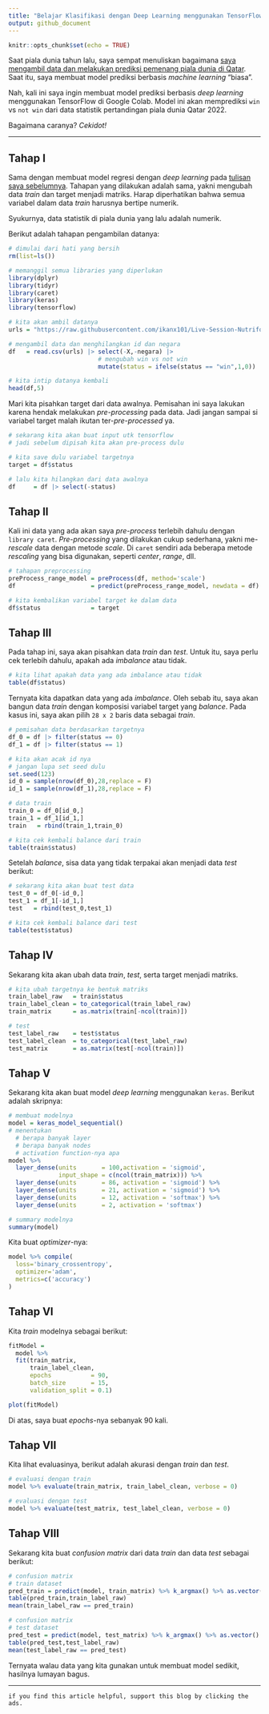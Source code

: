 ```yaml
---
title: "Belajar Klasifikasi dengan Deep Learning menggunakan TensorFlow di Google Colab"
output: github_document
---
```


```r
knitr::opts_chunk$set(echo = TRUE)
```

Saat piala dunia tahun lalu, saya sempat menuliskan bagaimana [saya mengambil data dan melakukan prediksi pemenang piala dunia di Qatar](https://ikanx101.com/blog/pil-dun/). Saat itu, saya membuat model prediksi berbasis _machine learning_ "biasa".

Nah, kali ini saya ingin membuat model prediksi berbasis _deep learning_ menggunakan TensorFlow di Google Colab. Model ini akan memprediksi `win` vs `not win` dari data statistik pertandingan piala dunia Qatar 2022.

Bagaimana caranya? _Cekidot!_

---

## Tahap I

Sama dengan membuat model regresi dengan _deep learning_ pada [tulisan saya sebelumnya](https://ikanx101.com/blog/coba-regresi/). Tahapan yang dilakukan adalah sama, yakni mengubah data _train_ dan target menjadi matriks. Harap diperhatikan bahwa semua variabel dalam data _train_ harusnya bertipe numerik.

Syukurnya, data statistik di piala dunia yang lalu adalah numerik.

Berikut adalah tahapan pengambilan datanya:

```r
# dimulai dari hati yang bersih
rm(list=ls())

# memanggil semua libraries yang diperlukan
library(dplyr)
library(tidyr)
library(caret)
library(keras)
library(tensorflow)

# kita akan ambil datanya
urls = "https://raw.githubusercontent.com/ikanx101/Live-Session-Nutrifood-R/master/Kaggle%20Data/WC%20Qatar%202022/rekapan%20all/data%20WC.csv"

# mengambil data dan menghilangkan id dan negara
df   = read.csv(urls) |> select(-X,-negara) |>
                         # mengubah win vs not win
                         mutate(status = ifelse(status == "win",1,0))

# kita intip datanya kembali
head(df,5)
```

Mari kita pisahkan target dari data awalnya. Pemisahan ini saya lakukan karena hendak melakukan _pre-processing_ pada data. Jadi jangan sampai si variabel target malah ikutan ter-_pre-processed_ ya.

```r
# sekarang kita akan buat input utk tensorflow
# jadi sebelum dipisah kita akan pre-process dulu

# kita save dulu variabel targetnya
target = df$status

# lalu kita hilangkan dari data awalnya
df     = df |> select(-status)
```

## Tahap II

Kali ini data yang ada akan saya _pre-process_ terlebih dahulu dengan `library caret`. _Pre-processing_ yang dilakukan cukup sederhana, yakni me-_rescale_ data dengan metode _scale_. Di `caret` sendiri ada beberapa metode _rescaling_ yang bisa digunakan, seperti _center_, _range_, dll.

```r
# tahapan preprocessing
preProcess_range_model = preProcess(df, method='scale')
df                     = predict(preProcess_range_model, newdata = df) # variabel targetnya hilang di sini

# kita kembalikan variabel target ke dalam data
df$status              = target
```


## Tahap III

Pada tahap ini, saya akan pisahkan data _train_ dan _test_. Untuk itu, saya perlu cek terlebih dahulu, apakah ada _imbalance_ atau tidak.

```r
# kita lihat apakah data yang ada imbalance atau tidak
table(df$status)
```

Ternyata kita dapatkan data yang ada _imbalance_. Oleh sebab itu, saya akan bangun data _train_ dengan komposisi variabel target yang _balance_. Pada kasus ini, saya akan pilih `28 x 2` baris data sebagai _train_.

```r
# pemisahan data berdasarkan targetnya
df_0 = df |> filter(status == 0)
df_1 = df |> filter(status == 1)

# kita akan acak id nya
# jangan lupa set seed dulu
set.seed(123)
id_0 = sample(nrow(df_0),28,replace = F)
id_1 = sample(nrow(df_1),28,replace = F)

# data train
train_0 = df_0[id_0,]
train_1 = df_1[id_1,]
train   = rbind(train_1,train_0)

# kita cek kembali balance dari train
table(train$status)
```

Setelah _balance_, sisa data yang tidak terpakai akan menjadi data _test_ berikut:

```r
# sekarang kita akan buat test data
test_0 = df_0[-id_0,]
test_1 = df_1[-id_1,]
test   = rbind(test_0,test_1)

# kita cek kembali balance dari test
table(test$status)
```

## Tahap IV

Sekarang kita akan ubah data _train_, _test_, serta target menjadi matriks.

```r
# kita ubah targetnya ke bentuk matriks
train_label_raw   = train$status
train_label_clean = to_categorical(train_label_raw)
train_matrix      = as.matrix(train[-ncol(train)])

# test
test_label_raw    = test$status
test_label_clean  = to_categorical(test_label_raw)
test_matrix       = as.matrix(test[-ncol(train)])
```

## Tahap V

Sekarang kita akan buat model _deep learning_ menggunakan `keras`. Berikut adalah skripnya:

```r
# membuat modelnya
model = keras_model_sequential()
# menentukan 
  # berapa banyak layer
  # berapa banyak nodes
  # activation function-nya apa
model %>%
  layer_dense(units       = 100,activation = 'sigmoid',
              input_shape = c(ncol(train_matrix))) %>%
  layer_dense(units       = 86, activation = 'sigmoid') %>%
  layer_dense(units       = 21, activation = 'sigmoid') %>%
  layer_dense(units       = 12, activation = 'softmax') %>%
  layer_dense(units       = 2, activation = 'softmax')

# summary modelnya
summary(model)
```

Kita buat _optimizer_-nya:

```r
model %>% compile(
  loss='binary_crossentropy',
  optimizer='adam',
  metrics=c('accuracy')
)
```

## Tahap VI

Kita _train_ modelnya sebagai berikut:

```r
fitModel =
  model %>%
  fit(train_matrix,
      train_label_clean,
      epochs           = 90,
      batch_size       = 15,
      validation_split = 0.1)

plot(fitModel)
```

Di atas, saya buat _epochs_-nya sebanyak 90 kali.

## Tahap VII

Kita lihat evaluasinya, berikut adalah akurasi dengan _train_ dan _test_.

```r
# evaluasi dengan train
model %>% evaluate(train_matrix, train_label_clean, verbose = 0)

# evaluasi dengan test
model %>% evaluate(test_matrix, test_label_clean, verbose = 0)
```

## Tahap VIII

Sekarang kita buat _confusion matrix_ dari data _train_ dan data _test_ sebagai berikut:

```r
# confusion matrix
# train dataset
pred_train = predict(model, train_matrix) %>% k_argmax() %>% as.vector()
table(pred_train,train_label_raw)
mean(train_label_raw == pred_train)

# confusion matrix
# test dataset
pred_test = predict(model, test_matrix) %>% k_argmax() %>% as.vector()
table(pred_test,test_label_raw)
mean(test_label_raw == pred_test)
```

Ternyata walau data yang kita gunakan untuk membuat model sedikit, hasilnya lumayan bagus.

---

`if you find this article helpful, support this blog by clicking the ads.`